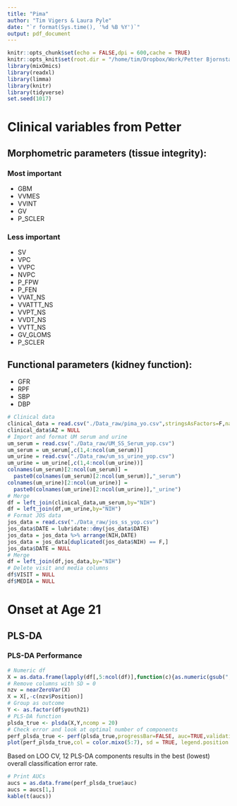 ```yaml
---
title: "Pima"
author: "Tim Vigers & Laura Pyle"
date: "`r format(Sys.time(), '%d %B %Y')`"
output: pdf_document
---
```


```r
knitr::opts_chunk$set(echo = FALSE,dpi = 600,cache = TRUE)
knitr::opts_knit$set(root.dir = "/home/tim/Dropbox/Work/Petter Bjornstad/Pima/Youth vs. adult onset kidney disease")
library(mixOmics)
library(readxl)
library(limma)
library(knitr)
library(tidyverse)
set.seed(1017)
```

# Clinical variables from Petter

## Morphometric parameters (tissue integrity):

### Most important
- GBM
- VVMES
- VVINT
- GV
- P_SCLER

### Less important
- SV
- VPC
- VVPC
- NVPC
- P_FPW
- P_FEN
- VVAT_NS
- VVATTT_NS
- VVPT_NS
- VVDT_NS
- VVTT_NS
- GV_GLOMS
- P_SCLER

## Functional parameters (kidney function):
- GFR
- RPF
- SBP
- DBP

```r
# Clinical data
clinical_data = read.csv("./Data_raw/pima_yo.csv",stringsAsFactors=F,na.strings = "")
clinical_data$AZ = NULL
# Import and format UM serum and urine
um_serum = read.csv("./Data_raw/UM_SS_Serum_yop.csv")
um_serum = um_serum[,c(1,4:ncol(um_serum))]
um_urine = read.csv("./Data_raw/um_ss_urine_yop.csv")
um_urine = um_urine[,c(1,4:ncol(um_urine))]
colnames(um_serum)[2:ncol(um_serum)] = 
  paste0(colnames(um_serum)[2:ncol(um_serum)],"_serum")
colnames(um_urine)[2:ncol(um_urine)] = 
  paste0(colnames(um_urine)[2:ncol(um_urine)],"_urine")
# Merge
df = left_join(clinical_data,um_serum,by="NIH")
df = left_join(df,um_urine,by="NIH")
# Format JOS data
jos_data = read.csv("./Data_raw/jos_ss_yop.csv")
jos_data$DATE = lubridate::dmy(jos_data$DATE)
jos_data = jos_data %>% arrange(NIH,DATE)
jos_data = jos_data[duplicated(jos_data$NIH) == F,]
jos_data$DATE = NULL
# Merge
df = left_join(df,jos_data,by="NIH")
# Delete visit and media columns
df$VISIT = NULL
df$MEDIA = NULL
```

# Onset at Age 21

## PLS-DA

### PLS-DA Performance

```r
# Numeric df
X = as.data.frame(lapply(df[,5:ncol(df)],function(c){as.numeric(gsub(",","",c))}))
# Remove columns with SD = 0
nzv = nearZeroVar(X)
X = X[,-c(nzv$Position)]
# Group as outcome
Y <- as.factor(df$youth21)
# PLS-DA function
plsda_true <- plsda(X,Y,ncomp = 20)
# Check error and look at optimal number of components
perf_plsda_true <- perf(plsda_true,progressBar=FALSE, auc=TRUE,validation = "loo")
plot(perf_plsda_true,col = color.mixo(5:7), sd = TRUE, legend.position = "horizontal")
```

Based on LOO CV, 12 PLS-DA components results in the best (lowest) overall classification error rate.

```r
# Print AUCs
aucs = as.data.frame(perf_plsda_true$auc)
aucs = aucs[1,]
kable(t(aucs))
```


